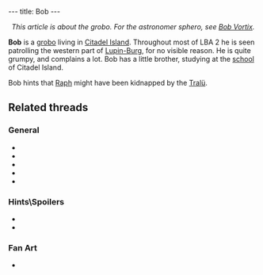 ---
title: Bob
---

{{twinsunica import}}{{Infobox Character
 |image=Bob.png
 |race=Grobo
 |gender=Male
 |size=average
 |age=Adult
 |magical=no
 |lba1=
 |lba2=yes
 |alignment=neutral
 |occupation=
 |requires=
 |amount=
 |fam1=
 |fam2=
 |planet=
 |island=
 |building=
}}
<center>''This article is about the grobo. For the astronomer sphero, see [[Bob Vortix]].''</center>

'''Bob''' is a [[grobo]] living in [[Citadel Island]]. Throughout most of LBA 2 he is seen patrolling the western part of [[Lupin-Burg]], for no visible reason. He is quite grumpy, and complains a lot. Bob has a little brother, studying at the [[school]] of Citadel Island.

Bob hints that [[Raph]] might have been kidnapped by the [[Tralü]].

==Related threads==
===General===
* {{thread|id=10820|title=What Is Bob Doing There?}}
* {{thread|id=7972|title=Families}}
* {{thread|id=6384|title=guess what?... A strange quote!!!}}
* {{thread|id=1928|title=Ever noticed?}}
* {{thread|id=155|title=Twinsun - a happy jolly place? I THINK NOT}}

===Hints\Spoilers===
* {{thread|id=10415|title=LBA 2 Goofs}}
* {{thread|id=97|title=Something about Bob...}}

===Fan Art===
* {{post|id=87488|title=Amazing! LBA3 planning! Wooo!}}

<!-- remove these category links when they're all automated by categorizers...
[[Category:Grobos]]
[[Category:Male characters]]
[[Category:Average characters]]
[[Category:Adult characters]]
[[Category:Citadel Island inhabitants]] -->